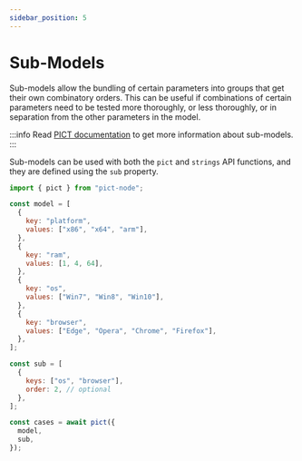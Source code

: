 ```yaml
---
sidebar_position: 5
---
```


# Sub-Models

Sub-models allow the bundling of certain parameters into groups that get their own combinatory orders. This can be useful if combinations of certain parameters need to be tested more thoroughly, or less thoroughly, or in separation from the other parameters in the model.

:::info
Read [PICT documentation](https://github.com/Microsoft/pict/blob/main/doc/pict.md#sub-models) to get more information about sub-models.
:::

Sub-models can be used with both the `pict` and `strings` API functions, and they are defined using the `sub` property.

```js
import { pict } from "pict-node";

const model = [
  {
    key: "platform",
    values: ["x86", "x64", "arm"],
  },
  {
    key: "ram",
    values: [1, 4, 64],
  },
  {
    key: "os",
    values: ["Win7", "Win8", "Win10"],
  },
  {
    key: "browser",
    values: ["Edge", "Opera", "Chrome", "Firefox"],
  },
];

const sub = [
  {
    keys: ["os", "browser"],
    order: 2, // optional
  },
];

const cases = await pict({
  model,
  sub,
});
```